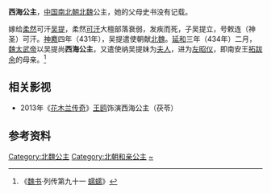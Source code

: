 {{東亞女性歷史人物
| 名稱=西海公主
| 身份=[[北魏|北魏]]公主
| 畫像=
| 說明=
| 姓=元
| 名=
| 封爵=[[公主|公主]]
| 位號=
| 封號=西海公主
| 婚年=434年
| 逝世年=
| 墳墓=
| 夫=[[吴提|吴提]]
| 夫之父=[[郁久闾大檀|郁久闾大檀]]
|}}
'''西海公主'''，[[中国|中国]][[南北朝|南北朝]][[北魏|北魏]]公主，她的父母史书没有记载。

嫁给[[柔然|柔然]]可汗[[吴提|吴提]]，柔然[[可汗|可汗]]大檀部落衰弱，发疾而死，子吴提立，号敕连（神圣）可汗。[[神䴥|神䴥]]四年（431年），吴提遣使朝献[[北魏|北魏]]。[[延和_(北魏)|延和]]三年（434年）二月，[[魏太武帝|魏太武帝]]以吴提尚'''西海公主'''，又遣使纳吴提妹为[[夫人|夫人]]，进为[[闾昭仪_(北魏太武帝)|左昭仪]]，即南安王[[拓跋余|拓跋余]]的母亲。<ref>《[[魏书|魏书]]·列传第九十一 [[蠕蠕|蠕蠕]]》</ref>

==相关影视==
*2013年《[[花木兰传奇|花木兰传奇]]》[[王鸥|王鸥]]饰演西海公主（茯苓）
== 参考资料 ==
<references/>

[[Category:北魏公主|Category:北魏公主]]
[[Category:北朝和亲公主|Category:北朝和亲公主]]
[[Category:元姓|~]]